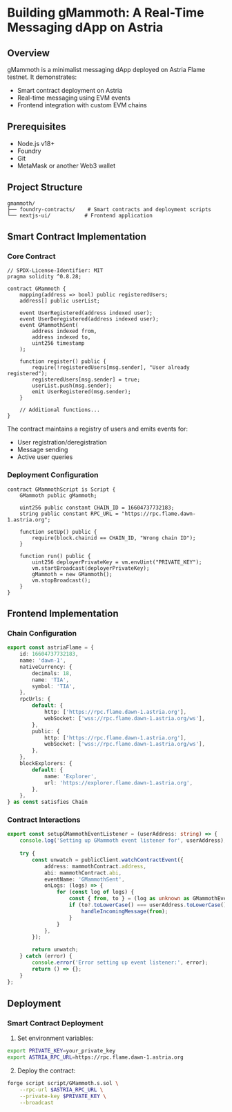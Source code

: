 # Building gMammoth: A Real-Time Messaging dApp on Astria

## Overview
gMammoth is a minimalist messaging dApp deployed on Astria Flame testnet. It demonstrates:
- Smart contract deployment on Astria
- Real-time messaging using EVM events
- Frontend integration with custom EVM chains

## Prerequisites
- Node.js v18+
- Foundry
- Git
- MetaMask or another Web3 wallet

## Project Structure
```
gmammoth/
├── foundry-contracts/    # Smart contracts and deployment scripts
└── nextjs-ui/           # Frontend application
```

## Smart Contract Implementation

### Core Contract
```solidity:foundry-contracts/src/GMammoth.sol
// SPDX-License-Identifier: MIT
pragma solidity ^0.8.28;

contract GMammoth {
    mapping(address => bool) public registeredUsers;
    address[] public userList;

    event UserRegistered(address indexed user);
    event UserDeregistered(address indexed user);
    event GMammothSent(
        address indexed from,
        address indexed to,
        uint256 timestamp
    );

    function register() public {
        require(!registeredUsers[msg.sender], "User already registered");
        registeredUsers[msg.sender] = true;
        userList.push(msg.sender);
        emit UserRegistered(msg.sender);
    }

    // Additional functions...
}
```

The contract maintains a registry of users and emits events for:
- User registration/deregistration
- Message sending
- Active user queries

### Deployment Configuration
```solidity:foundry-contracts/script/GMammoth.s.sol
contract GMammothScript is Script {
    GMammoth public gMammoth;
    
    uint256 public constant CHAIN_ID = 16604737732183;
    string public constant RPC_URL = "https://rpc.flame.dawn-1.astria.org";

    function setUp() public {
        require(block.chainid == CHAIN_ID, "Wrong chain ID");
    }

    function run() public {
        uint256 deployerPrivateKey = vm.envUint("PRIVATE_KEY");
        vm.startBroadcast(deployerPrivateKey);
        gMammoth = new GMammoth();
        vm.stopBroadcast();
    }
}
```

## Frontend Implementation

### Chain Configuration
```typescript:nextjs-ui/app/config/chainConfig.ts
export const astriaFlame = {
    id: 16604737732183,
    name: 'dawn-1',
    nativeCurrency: {
        decimals: 18,
        name: 'TIA',
        symbol: 'TIA',
    },
    rpcUrls: {
        default: {
            http: ['https://rpc.flame.dawn-1.astria.org'],
            webSocket: ['wss://rpc.flame.dawn-1.astria.org/ws'],
        },
        public: {
            http: ['https://rpc.flame.dawn-1.astria.org'],
            webSocket: ['wss://rpc.flame.dawn-1.astria.org/ws'],
        },
    },
    blockExplorers: {
        default: {
            name: 'Explorer',
            url: 'https://explorer.flame.dawn-1.astria.org',
        },
    },
} as const satisfies Chain
```

### Contract Interactions
```typescript:nextjs-ui/app/utils/contractInteractions.ts
export const setupGMammothEventListener = (userAddress: string) => {
    console.log('Setting up GMammoth event listener for', userAddress);
    
    try {
        const unwatch = publicClient.watchContractEvent({
            address: mammothContract.address,
            abi: mammothContract.abi,
            eventName: 'GMammothSent',
            onLogs: (logs) => {
                for (const log of logs) {
                    const { from, to } = (log as unknown as GMammothEvent).args;
                    if (to?.toLowerCase() === userAddress.toLowerCase()) {
                        handleIncomingMessage(from);
                    }
                }
            },
        });

        return unwatch;
    } catch (error) {
        console.error('Error setting up event listener:', error);
        return () => {};
    }
};
```

## Deployment

### Smart Contract Deployment
1. Set environment variables:
```bash
export PRIVATE_KEY=your_private_key
export ASTRIA_RPC_URL=https://rpc.flame.dawn-1.astria.org
```

2. Deploy the contract:
```bash
forge script script/GMammoth.s.sol \
    --rpc-url $ASTRIA_RPC_URL \
    --private-key $PRIVATE_KEY \
    --broadcast
``` 